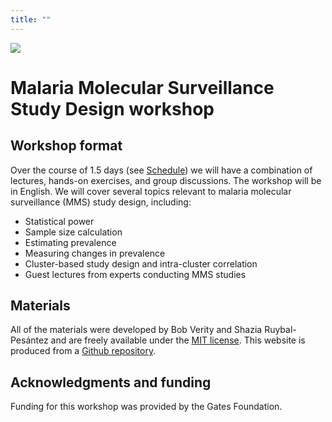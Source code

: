 ```yaml
---
title: ""
---
```


![](img/Pre-ASTMH workshop.png)

# Malaria Molecular Surveillance Study Design workshop

## Workshop format

Over the course of 1.5 days (see [Schedule](schedule.qmd)) we will have a combination of lectures, hands-on exercises, and group discussions. The workshop will be in English. We will cover several topics relevant to malaria molecular surveillance (MMS) study design, including:

- Statistical power
- Sample size calculation
- Estimating prevalence
- Measuring changes in prevalence
- Cluster-based study design and intra-cluster correlation
- Guest lectures from experts conducting MMS studies

## Materials
All of the materials were developed by Bob Verity and Shazia Ruybal-Pesántez and are freely available under the [MIT license](https://opensource.org/license/mit). This website is produced from a [Github repository](https://github.com/mrc-ide/MMS-SD_workshop).

## Acknowledgments and funding
Funding for this workshop was provided by the Gates Foundation. 
